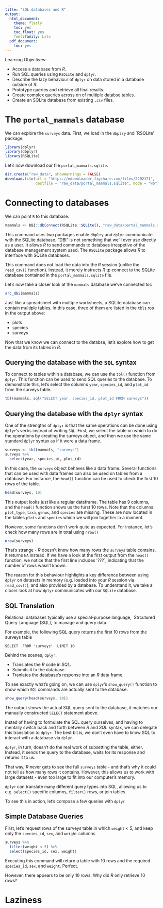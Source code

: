 ```yaml
---
title: "SQL databases and R"
output:
  html_document:
    theme: flatly
    toc: yes
    toc_float: yes
    font:family: Lato
  pdf_document:
    toc: yes
---
```


Learning Objectives:

- Access a database from *R*.
- Run SQL queries using `RSQLite` and `dplyr`.
- Describe the lazy behaviour of `dplyr` on data stored in a database outside of *R*.
- Prototype queries and retrieve all final results.
- Create complex queries across on of multiple databse tables.
- Create an SQLite database from existing `.csv` files.

# The `portal_mammals` database

We can explore the `surveys` data. First, we load in the `dbplry` and `RSQLite' package.

```r
library(dplyr)
library(dbplyr)
library(RSQLite)
```

Let's now download our file `portal_mammals.sqlite`. 

```r
dir.create("raw_data", showWarnings = FALSE)
download.file(url = "https://ndownloader.figshare.com/files/2292171",
              destfile = "raw_data/portal_mammals.sqlite", mode = "wb")
```

# Connecting to databases

We can point `R` to this database.

```r
mammals <- DBI::dbConnect(RSQLite::SQLite(), "raw_data/portal_mammals.sqlite")
```

This command uses two packages enable `dbplry` and `dplyr` communicate with the SQLite database. "DBI" is not something that we'll ever use directly as a user. It allows *R* to send commands to databses irrespetive of the database management system used. The `RSQLite` package allows *R* to interface with SQLite databases.

This command does not load the data into the *R* session (unlike the `read_csv()` function). Instead, it merely instructs *R* tp connect to the SQLite database contained in the `portal_mammals.sqlite` file.

Let's now take a closer look at the `mammals` database we've connected toc

```r
src_dbi(mammals)
```

Just like a spreadsheet with multiple worksheets, a SQLite database can contain multiple tables. In this case, three of them are listed in the `tbls` ros in the output above:

- plots
- species
- surveys
  
Now that we know we can connect to the databse, let's explore how to get the data from its tables in *R*.

## Querying the database with the `SQL` syntax

To connect to tables within a database, we can use the `tbl()` function from `dplyr`. This function can be used to send SQL queries to the database. To demonstrate this, let's select the columns `year`, `species_id`, and `plot_id` from the surveys table.

```r
tbl(mammals, sql("SELECT year, species_id, plot_id FROM surveys"))
```

## Querying the database with the `dplyr` syntax

One of the strengths of `dplyr` is that the same operations can be done using `dplyr`'s verbs instead of writing `SQL`. First, we select the table on which to do the operations by creating the surveys object, and then we use the same standard `dplyr` syntax as if it were a data frame.

```r
surveys <- tbl(mammals, "surveys")
surveys %>%
  select(year, species_id, plot_id)
```

In this case, the `surveys` object behaves like a data frame. Several functions that can be used with data frames can also be used on tables from a database. For instance, the `head()` function can be used to check the first 10 rows of the table.

```r
head(surveys, 10)
```

This output looks just like a regular dataframe. The table has 9 columns, and the `head()` function shows us the furst 10 rows. Note that the columns `plot_type`, `taxa`, `genus`, and `species` are missing. These are now located in the tables `plots` and `species` which we will join together in a moment.

However, some functions don't work quite as expected. For instance, let's check how many rows are in total using `nrow()`

```r
nrow(surveys)
```

That's strange - *R* doesn't know how many rows the `surveys` table contains, it returns `NA` instead. If we have a look at the first output from the `head()` function, we notice that the first line includes '???`, indicating that the number of rows wasn't known. 

The reason for this behaviour highlights a key difference between using `dplyr` on datasets in memory (e.g. loaded into your *R* session via `read_csv()`), and also provided by a database. To understand it, we take a closer look at how `dplyr` communicates with our `SQLite` database.

## SQL Translation

Relational databases typically use a special-purpose language, `Strcutured Query Language (SQL), to manage and query data.

For example, the following SQL query returns the first 10 rows from the surveys table

` 
SELECT 
FROM 'surveys' 
LIMIT 10
`

Behind the scenes, `dplyr`:

- Translates the *R* code in *SQL*.
- Submits it to the database.
- Tranlates the database's response into an *R* data frame.

To see exactly what's going on, we can use `dplyr`'s `show_query()` function to show which `SQL` commands are actually sent to the database:

```r
show_query(head(surveys, 10))
```

The output shows the actual SQL query sent to the database, it matches our manually constructed `SELECT` statement above. 

Instad of having to formulate the SQL query ourselves, and having to mentally switch back and forth between *R* and *SQL* syntax, we can delegate this translation to `dplyr`. The best bit is, we don't even have to know SQL to interact with a database via `dplyr`.

`dplyr`, in turn, doesn't do the real work of subsetting the table, either. Instead, it sends the query to the database, waits for its response and returns it to us.

That way, *R* never gets to see the full `surveys` table - and that's why it could not tell us how many rows it contains. However, this allows us to work with large datasets - even too large to fit into our computer's memory.

`dplyr` can translate many different query types into SQL, allowing us to e.g. `select()` specific columns, `filter()` rows, or join tables.

To see this in action, let's compose a few queries with `dplyr`

## Simple Database Queries

First, let's request rows of the surveys table in which `weight` < 5, and keep only the `species_id`, `sex`, and `weight` columns. 

```r
surveys %>%
  filter(weight < 5) %>%
  select(species_id, sex, weight)
```

Executing this command will return a table with 10 rows and the required `species_id`, `sex`, and `weight`. Perfect.

However, there appears to be only 10 rows. Why did *R* only retrieve 10 rows?

# Laziness

